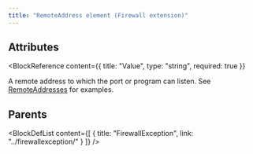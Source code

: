 ```yaml
---
title: "RemoteAddress element (Firewall extension)"
---
```






## Attributes

<BlockWrapper>

  <BlockReference
    content={{
      title: "Value",
      type: "string",
      required: true
    }}
  >
  A remote address to which the port or program can listen. See [RemoteAddresses](https://learn.microsoft.com/en-us/windows/win32/api/netfw/nf-netfw-inetfwrule-get_remoteaddresses)
   for examples.
  </BlockReference>

</BlockWrapper>


## Parents

<BlockDefList content={[
    {
      title: "FirewallException",
      link: "../firewallexception/"
    }
  ]}
/>